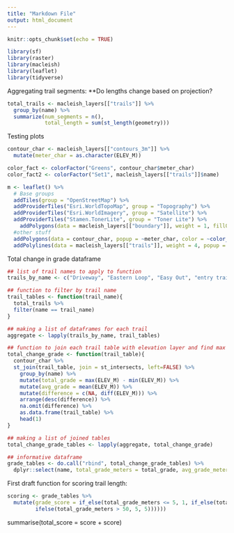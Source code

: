 ```yaml
---
title: "Markdown File"
output: html_document
---
```


```r
knitr::opts_chunk$set(echo = TRUE)
```

```r
library(sf)
library(raster)
library(macleish)
library(leaflet)
library(tidyverse)
```


Aggregating trail segments: **Do lengths change based on projection?
```r
total_trails <- macleish_layers[["trails"]] %>%
  group_by(name) %>%
  summarize(num_segments = n(), 
            total_length = sum(st_length(geometry)))
```


Testing plots
```r

contour_char <- macleish_layers[["contours_3m"]] %>%
  mutate(meter_char = as.character(ELEV_M))

color_fact <- colorFactor("Greens", contour_char$meter_char)
color_fact2 <- colorFactor("Set1", macleish_layers[["trails"]]$name)

m <- leaflet() %>%
  # Base groups
  addTiles(group = "OpenStreetMap") %>%
  addProviderTiles("Esri.WorldTopoMap", group = "Topography") %>%
  addProviderTiles("Esri.WorldImagery", group = "Satellite") %>%
  addProviderTiles("Stamen.TonerLite", group = "Toner Lite") %>%
    addPolygons(data = macleish_layers[["boundary"]], weight = 1, fillOpacity = 0.01, group = "Boundaries") %>%
  #other stuff
  addPolygons(data = contour_char, popup = ~meter_char, color = ~color_fact(meter_char), weight = .5) %>%
  addPolylines(data = macleish_layers[["trails"]], weight = 4, popup = ~name, color = ~color_fact2(name))

```

Total change in grade dataframe

```r
## list of trail names to apply to function
trails_by_name <- c("Driveway", "Eastern Loop", "Easy Out", "entry trail", "Poplar Hill Road", "Porcupine Trail", "Snowmobile Trail", "Vernal Pool Loop", "Western Loop")

## function to filter by trail name
trail_tables <- function(trail_name){
  total_trails %>%
  filter(name == trail_name)
}

## making a list of dataframes for each trail  
aggregate <- lapply(trails_by_name, trail_tables)

## function to join each trail table with elevation layer and find max grade, average grade, 
total_change_grade <- function(trail_table){  
  contour_char %>%
  st_join(trail_table, join = st_intersects, left=FALSE) %>%
    group_by(name) %>%
    mutate(total_grade = max(ELEV_M) - min(ELEV_M)) %>%
    mutate(avg_grade = mean(ELEV_M)) %>%
    mutate(difference = c(NA, diff(ELEV_M))) %>%
    arrange(desc(difference)) %>%
    na.omit(difference) %>%
    as.data.frame(trail_table) %>%
    head(1)
}

## making a list of joined tables
total_change_grade_tables <- lapply(aggregate, total_change_grade)

## informative dataframe
grade_tables <- do.call("rbind", total_change_grade_tables) %>%
  dplyr::select(name, total_grade_meters = total_grade, avg_grade_meters = avg_grade, total_length, max_change_grade = difference)


```

First draft function for scoring trail length:

```r
scoring <- grade_tables %>%
  mutate(grade_score = if_else(total_grade_meters <= 5, 1, if_else(total_grade_meters > 5 & total_grade_meters <= 20, 2, if_else(total_grade_meters > 20 & total_grade_meters < 40, 3, if_else(total_grade_meters >= 40 & total_grade_meters <= 50, 4,
         ifelse(total_grade_meters > 50, 5, 5))))))
```

summarise(total_score = score + score)

